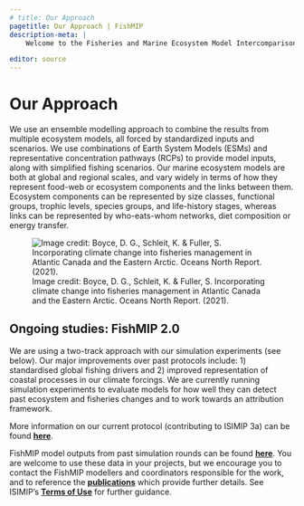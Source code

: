 ```yaml
---
# title: Our Approach
pagetitle: Our Approach | FishMIP
description-meta: |
    Welcome to the Fisheries and Marine Ecosystem Model Intercomparison Project.

editor: source
---
```


# Our Approach

We use an ensemble modelling approach to combine the results from multiple ecosystem models, all forced by standardized inputs and scenarios. We use combinations of Earth System Models (ESMs) and representative concentration pathways (RCPs) to provide model inputs, along with simplified fishing scenarios. Our marine ecosystem models are both at global and regional scales, and vary widely in terms of how they represent food-web or ecosystem components and the links between them. Ecosystem components can be represented by size classes, functional groups, trophic levels, species groups, and life-history stages, whereas links can be represented by who-eats-whom networks, diet composition or energy transfer.

![Image credit: Boyce, D. G., Schleit, K. & Fuller, S. Incorporating climate change into fisheries management in Atlantic Canada and the Eastern Arctic. Oceans North Report. (2021).](../images/FISHMIP.max-1200x1200.png){style="text-color:light-grey;text-font:0.25px"}

## **Ongoing studies: FishMIP 2.0**

We are using a two-track approach with our simulation experiments (see below). Our major improvements over past protocols include: 1) standardised global fishing drivers and 2) improved representation of coastal processes in our climate forcings. We are currently running simulation experiments to evaluate models for how well they can detect past ecosystem and fisheries changes and to work towards an attribution framework.

More information on our current protocol (contributing to ISIMIP 3a) can be found [**here**](protocols.html){.email-link}.

FishMIP model outputs from past simulation rounds can be found [**here**](https://data.isimip.org/){.email-link}. You are welcome to use these data in your projects, but we encourage you to contact the FishMIP modellers and coordinators responsible for the work, and to reference the [**publications**](https://fish-mip.github.io/publications.html){.email-link} which provide further details. See ISIMIP's [**Terms of Use**](https://www.isimip.org/gettingstarted/terms-of-use/){.email-link} for further guidance.
